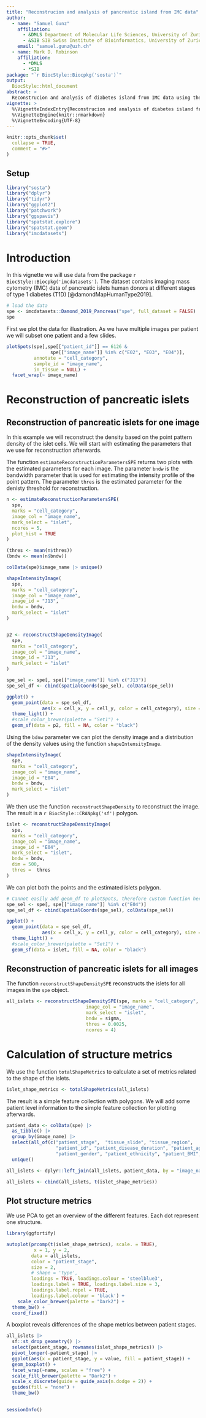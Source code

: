 ```yaml
---
title: "Reconstrucion and analysis of pancreatic island from IMC data"
author: 
  - name: "Samuel Gunz"
    affiliation:
      - &DMLS Department of Molecular Life Sciences, University of Zurich, Switzerland
      - &SIB SIB Swiss Institute of Bioinformatics, University of Zurich, Switzerland
    email: "samuel.gunz@uzh.ch"
  - name: Mark D. Robinson
    affiliation:
      - *DMLS
      - *SIB
package: "`r BiocStyle::Biocpkg('sosta')`"
output:
  BiocStyle::html_document
abstract: >
  Reconstrucion and analysis of diabetes island from IMC data using the `sosta` package
vignette: >
  %\VignetteIndexEntry{Reconstrucion and analysis of diabetes island from IMC data}
  %\VignetteEngine{knitr::rmarkdown}
  %\VignetteEncoding{UTF-8}  
---
```



```r
knitr::opts_chunk$set(
  collapse = TRUE,
  comment = "#>"
)
```

## Setup

```r
library("sosta")
library("dplyr")
library("tidyr")
library("ggplot2")
library("patchwork")
library("ggspavis")
library("spatstat.explore")
library("spatstat.geom")
library("imcdatasets")

```


# Introduction

In this vignette we will use data from the package `r BiocStyle::Biocpkg('imcdatasets')`. The dataset contains imaging mass cytometry (IMC) data of pancreatic islets human donors at different stages of type 1 diabetes (T1D) [@damondMapHumanType2019]. 

<!-- From the manual of `r BiocStyle::Biocpkg('imcdatasets')` and the original publication by @damondMapHumanType2019 we know that -->

<!-- >The three donors in the subset present the following characteristics: -->
<!-- > -->
<!-- > 6126 is a non-diabetic donor, with large islets containing many beta cells, severe infiltration of the exocrine pancreas with myeloid cells but limited infiltration of islets. -->
<!-- > -->
<!-- > 6414 is a donor with recent T1D onset (shortly after diagnosis) showing partial beta cell destruction and mild infiltration of islets with T cells. -->
<!-- > 6180 is a donor with long-duration T1D (11 years after diagnosis), showing near-total beta cell destruction and limited immune cell infiltration in both the islets and the pancreas. -->


```r
# load the data
spe <- imcdatasets::Damond_2019_Pancreas("spe", full_dataset = FALSE)
spe
``` 

First we plot the data for illustration. As we have multiple images per patient we will subset one patient and a few slides.


```r
plotSpots(spe[,spe[["patient_id"]] == 6126 &
                spe[["image_name"]] %in% c("E02", "E03", "E04")],
          annotate = "cell_category",
          sample_id = "image_name",
          in_tissue = NULL) +
  facet_wrap(~ image_name)
```

# Reconstruction of pancreatic islets

<!-- ## Reconstruction of pancreatic islets for one image -->

<!-- In this example we will reconstruct the density based on the point pattern density of the islet cells. For this we use functions from the package `r BiocStyle::CRANpkg('spatstat')` which is a convenient package for point pattern analysis. We show the workflow for one image, before continuing to all do it for all images. -->

<!-- First we will create a `ppp` object using `SPE2ppp` -->

<!-- ```{r} -->
<!-- # Convert the spe object to a point pattern object -->
<!-- pp <- SPE2ppp(spe, marks = "cell_category", image_col = "image_name", image_id = "E04") -->

<!-- # Extract the islet cells -->
<!-- pp.islet <- subset(pp, marks == "islet") -->
<!-- ``` -->

<!-- Next we will set the default dimension for the resulting image. A lower resolution speed up computation but lead to less exact reconstruction. We set a default of 500 pixels for the x dimension, the corresponding y dimension gets directly calculated. -->

<!-- ```{r} -->
<!-- # Set the dimensions of the resulting reconstruction -->
<!-- dimyx <- getDimXY(pp.islet, 500) -->
<!-- ``` -->

<!-- To select the threshold for the reconstruction we look at the density of one image. The function `bw.diggle` estimates the bandwith for the smoothing kernel. The result is a image (m x n matrix with density values). -->

<!-- ```{r} -->
<!-- # plot the density of the image -->
<!-- im <- density(pp.islet, sigma = bw.diggle(pp.islet), dimyx = dimyx) -->

<!-- par(mfrow = c(1, 2)) -->
<!-- plot(im) -->
<!-- hist(im) -->
<!-- ``` -->

<!-- From the histogram and the density image we can see that there are a lot of pixels with 0 density. To set the threshold at 0.0025 to include as many cells as possible in the estimation of the islets. We then use the function `reconstructShapeDensity` to reconstruct the image. The result is a `r BiocStyle::CRANpkg('sf')` polygon. -->

## Reconstruction of pancreatic islets for one image

In this example we will reconstruct the density based on the point pattern density of the islet cells. We will start with estimating the parameters that we use for reconstruction afterwards.

The function `estimateReconstructionParametersSPE` returns two plots with the estimated parameters for each image. The parameter `bndw` is the bandwidth parameter that is used for estimating the intensity profile of the point pattern. The parameter `thres` is the estimated parameter for the denisty threshold for reconstruction.

```r
n <- estimateReconstructionParametersSPE(
  spe,
  marks = "cell_category",
  image_col = "image_name",
  mark_select = "islet",
  ncores = 5,
  plot_hist = TRUE
)

(thres <- mean(n$thres))
(bndw <- mean(n$bndw))

```

```r
colData(spe)$image_name |> unique()

shapeIntensityImage(
  spe,
  marks = "cell_category",
  image_col = "image_name",
  image_id = "J13",
  bndw = bndw,
  mark_select = "islet"
)


p2 <- reconstructShapeDensityImage(
  spe,
  marks = "cell_category",
  image_col = "image_name",
  image_id = "J13",
  mark_select = "islet"
)

spe_sel <- spe[, spe[["image_name"]] %in% c("J13")]
spe_sel_df <- cbind(spatialCoords(spe_sel), colData(spe_sel))

ggplot() +
  geom_point(data = spe_sel_df,
             aes(x = cell_x, y = cell_y, color = cell_category), size = 0.75) +
  theme_light() +
  #scale_color_brewer(palette = "Set1") +
  geom_sf(data = p2, fill = NA, color = "black")
```

Using the `bdnw` parameter we can plot the density image and a distribution of the density values using the function `shapeIntensityImage`.

```r
shapeIntensityImage(
  spe,
  marks = "cell_category",
  image_col = "image_name",
  image_id = "E04",
  bndw = bndw,
  mark_select = "islet"
)

```

We then use the function `reconstructShapeDensity` to reconstruct the image. The result is a `r BiocStyle::CRANpkg('sf')` polygon. 


```r
islet <- reconstructShapeDensityImage(
  spe,
  marks = "cell_category",
  image_col = "image_name",
  image_id = "E04",
  mark_select = "islet",
  bndw = bndw,
  dim = 500,
  thres =  thres
)
```

We can plot both the points and the estimated islets polygon.

<!-- ```{r, include=FALSE, eval=FALSE} -->
<!-- islet2 <- reconstructShapeDensityImage( -->
<!--   spe, -->
<!--   marks = "cell_category", -->
<!--   image_col = "image_name", -->
<!--   image_id = "E04", -->
<!--   mark_select = "islet" -->
<!-- )  -->
<!-- ``` -->


<!-- ```{r, eval=FALSE, include=FALSE} -->
<!-- p <- plotSpots(spe[,spe[["patient_id"]] == 6126 & -->
<!--                 spe[["image_name"]] %in% c("E04")], -->
<!--           annotate = "cell_type", -->
<!--           sample_id = "image_name", -->
<!--           in_tissue = NULL, -->
<!--           y_reverse = FALSE) + -->
<!--     geom_sf(data = islet, aes(), fill = NA) -->
<!-- ``` -->


```r
# Cannot easily add geom_df to plotSpots, therefore custom function here...
spe_sel <- spe[, spe[["image_name"]] %in% c("E04")]
spe_sel_df <- cbind(spatialCoords(spe_sel), colData(spe_sel))

ggplot() +
  geom_point(data = spe_sel_df,
             aes(x = cell_x, y = cell_y, color = cell_category), size = 0.75) +
  theme_light() +
  #scale_color_brewer(palette = "Set1") +
  geom_sf(data = islet, fill = NA, color = "black")
```

## Reconstruction of pancreatic islets for all images

The function `reconstructShapeDensitySPE` reconstructs the islets for all images in the `spe` object.

```r
all_islets <- reconstructShapeDensitySPE(spe, marks = "cell_category",
                             image_col = "image_name",
                             mark_select = "islet", 
                             bndw = sigma,
                             thres = 0.0025,
                             ncores = 4)
```

# Calculation of structure metrics

We use the function `totalShapeMetrics` to calculate a set of metrics related to the shape of the islets.

```r
islet_shape_metrics <- totalShapeMetrics(all_islets)
```

<!-- ```{r} -->
<!-- # This snippet selects all patient information that is not specific to the individual cell -->
<!-- unique_columns <- colData(spe) |> -->
<!--   as_tibble() |> -->
<!--   group_by(image_name) |> -->
<!--   summarize(across(everything(), ~n_distinct(.x) == 1)) %>%  # Check uniqueness for each column per patient_id -->
<!--   summarise(across(everything(), all)) %>%                   # Identify columns that are unique across all patients -->
<!--   select(-image_name) |> -->
<!--   tidyr::pivot_longer(everything(), names_to = "column", values_to = "is_unique") %>% -->
<!--   dplyr::filter(is_unique == TRUE) %>% -->
<!--   pull(column) -->
<!-- ``` -->

The result is a simple feature collection with polygons. We will add some patient level information to the simple feature collection for plotting afterwards.

```r
patient_data <- colData(spe) |>
  as_tibble() |>
  group_by(image_name) |>
  select(all_of(c("patient_stage",  "tissue_slide", "tissue_region",
                  "patient_id", "patient_disease_duration", "patient_age",
                  "patient_gender", "patient_ethnicity", "patient_BMI", "sample_id"))) |>
  unique()

all_islets <- dplyr::left_join(all_islets, patient_data, by = "image_name")
```


```r
all_islets <- cbind(all_islets, t(islet_shape_metrics))
```

## Plot structure metrics


We use PCA to get an overview of the different features. Each dot represent one structure.


```r
library(ggfortify)

autoplot(prcomp(t(islet_shape_metrics), scale. = TRUE),
          x = 1, y = 2,
         data = all_islets,
         color = "patient_stage",
         size = 2,
         # shape = 'type',
         loadings = TRUE, loadings.colour = 'steelblue3',
         loadings.label = TRUE, loadings.label.size = 3,
         loadings.label.repel = TRUE,
         loadings.label.colour = 'black') +
    scale_color_brewer(palette = "Dark2") +
  theme_bw() +
  coord_fixed()
```
A boxplot reveals differences of the shape metrics between patient stages.

```r
all_islets |> 
  sf::st_drop_geometry() |> 
  select(patient_stage, rownames(islet_shape_metrics)) |> 
  pivot_longer(-patient_stage) |> 
  ggplot(aes(x = patient_stage, y = value, fill = patient_stage)) +
  geom_boxplot() +
  facet_wrap(~name, scales = "free") +
  scale_fill_brewer(palette = "Dark2") +
  scale_x_discrete(guide = guide_axis(n.dodge = 2)) +
  guides(fill = "none") +
  theme_bw()
  
```

```r
sessionInfo()
```


